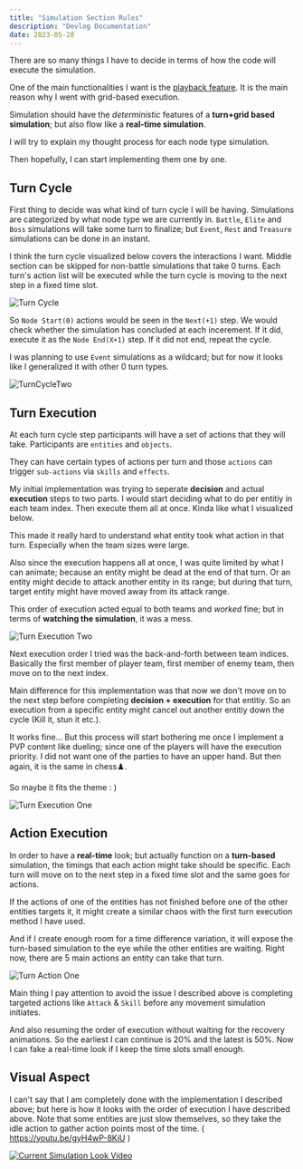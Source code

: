 ```yaml
---
title: "Simulation Section Rules"
description: "Devlog Documentation"
date: 2023-05-20
---
```



<PageDateBar dateTitle="Log Date" dateString={frontmatter.date} />

There are so many things I have to decide in terms of how the code will execute the simulation.

One of the main functionalities I want is the [playback feature](https://ahmetahaydemir.dev/wild-chess-simulator/devlog/gameplay-loop#simulation-phase). It is the main reason why I went with grid-based execution.

Simulation should have the *deterministic* features of a **turn+grid based simulation**; but also flow like a **real-time simulation**.

I will try to explain my thought process for each node type simulation.

Then hopefully, I can start implementing them one by one.

## Turn Cycle

First thing to decide was what kind of turn cycle I will be having. Simulations are categorized by what node type we are currently in. `Battle`, `Elite` and `Boss` simulations will take some turn to finalize; but `Event`, `Rest` and `Treasure` simulations can be done in an instant.

I think the turn cycle visualized below covers the interactions I want. Middle section can be skipped for non-battle simulations that take 0 turns. Each turn's action list will be executed while the turn cycle is moving to the next step in a fixed time slot.

![Turn Cycle](/image/TurnCycleOne.jpg "Turn Cycle")

So `Node Start(0)` actions would be seen in the `Next(+1)` step. We would check whether the simulation has concluded at each incerement. If it did, execute it as the `Node End(X+1)` step. If it did not end, repeat the cycle.

I was planning to use `Event` simulations as a wildcard; but for now it looks like I generalized it with other 0 turn types.

![TurnCycleTwo](/image/TurnCycleTwo.jpg "TurnCycleTwo")

## Turn Execution

At each turn cycle step participants will have a set of actions that they will take. Participants are `entities` and `objects`. 

They can have certain types of actions per turn and those `actions` can trigger `sub-actions` via `skills` and `effects`.

My initial implementation was trying to seperate **decision** and actual **execution** steps to two parts. I would start deciding what to do per entitiy in each team index. Then execute them all at once. Kinda like what I visualized below.

This made it really hard to understand what entity took what action in that turn. Especially when the team sizes were large. 

Also since the execution happens all at once, I was quite limited by what I can animate; because an entity might be dead at the end of that turn. Or an entity might decide to attack another entity in its range; but during that turn, target entity might have moved away from its attack range.

This order of execution acted equal to both teams and *worked* fine; but in terms of **watching the simulation**, it was a mess.

![Turn Execution Two](/image/TurnExecutionTwo.jpg "Turn Execution Two")

Next execution order I tried was the back-and-forth between team indices. Basically the first member of player team, first member of enemy team, then move on to the next index.

Main difference for this implementation was that now we don't move on to the next step before completing **decision + execution** for that entitiy. So an execution from a specific entity might cancel out another entitiy down the cycle (Kill it, stun it etc.).

It works fine... But this process will start bothering me once I implement a PVP content like dueling; since one of the players will have the execution priority. I did not want one of the parties to have an upper hand. But then again, it is the same in chess♟️. 

So maybe it fits the theme : ) 

![Turn Execution One](/image/TurnExecutionOne.jpg "Turn Execution One")

## Action Execution

In order to have a **real-time** look; but actually function on a **turn-based** simulation, the timings that each action might take should be specific. Each turn will move on to the next step in a fixed time slot and the same goes for actions.

If the actions of one of the entities has not finished before one of the other entities targets it, it might create a similar chaos with the first turn execution method I have used.

And if I create enough room for a time difference variation, it will expose the turn-based simulation to the eye while the other entities are waiting. Right now, there are 5 main actions an entity can take that turn.

![Turn Action One](/image/TurnActionOne.jpg "Turn Action One")

Main thing I pay attention to avoid the issue I described above is completing targeted actions like `Attack` & `Skill` before any movement simulation initiates. 

And also resuming the order of execution without waiting for the recovery animations. So the earliest I can continue is 20% and the latest is 50%. Now I can fake a real-time look if I keep the time slots small enough.

## Visual Aspect

I can't say that I am completely done with the implementation I described above; but here is how it looks with the order of execution I have described above. Note that some entities are just slow themselves, so they take the idle action to gather action points most of the time. ( https://youtu.be/gyH4wP-8KiU )

[![Current Simulation Look Video](https://img.youtube.com/vi/gyH4wP-8KiU/maxresdefault.jpg "Current Simulation Look Video")](https://youtu.be/gyH4wP-8KiU)

